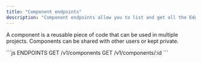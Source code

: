 ```yaml
---
title: "Component endpoints"
description: "Component endpoints allow you to list and get all the Edgee components."
---
```


A component is a reusable piece of code that can be used in multiple projects. Components can be shared with other users or kept private.


<RequestExample>
```js ENDPOINTS
GET /v1/components
GET /v1/components/:id
```
</RequestExample>


